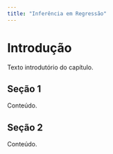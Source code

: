 ```yaml
---
title: "Inferência em Regressão"
---
```


# Introdução

Texto introdutório do capítulo.

## Seção 1

Conteúdo.

## Seção 2

Conteúdo.

